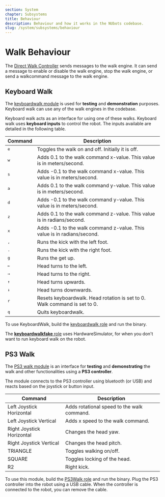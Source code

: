 ```yaml
---
section: System
chapter: Subsystems
title: Behaviour
description: Behaviour and how it works in the NUbots codebase.
slug: /system/subsystems/behaviour
---
```


# Walk Behaviour

The [Direct Walk Controller](https://github.com/NUbots/NUbots/tree/master/module/behaviour/skills/DirectWalkController) sends messages to the walk engine. It can send a message to enable or disable the walk engine, stop the walk engine, or send a walkcommand message to the walk engine.

## Keyboard Walk

The [keyboardwalk module](https://github.com/NUbots/NUbots/tree/master/module/behaviour/strategy/KeyboardWalk) is used for **testing** and **demonstration** purposes. Keyboard walk can use any of the walk engines in the codebase.

Keyboard walk acts as an interface for using one of these walks. Keyboard walk uses **keyboard inputs** to control the robot. The inputs available are detailed in the following table.

| Command            | Description                                                               |
| ------------------ | ------------------------------------------------------------------------- |
| <kbd>e</kbd>       | Toggles the walk on and off. Initially it is off.                         |
| <kbd>w</kbd>       | Adds 0.1 to the walk command x-value. This value is in meters/second.     |
| <kbd>s</kbd>       | Adds -0.1 to the walk command x-value. This value is in meters/second.    |
| <kbd>a</kbd>       | Adds 0.1 to the walk command y-value. This value is in meters/second.     |
| <kbd>d</kbd>       | Adds -0.1 to the walk command y-value. This value is in meters/second.    |
| <kbd>z</kbd>       | Adds 0.1 to the walk command z-value. This value is in radians/second.    |
| <kbd>x</kbd>       | Adds -0.1 to the walk command z-value. This value is in radians/second.   |
| <kbd>,</kbd>       | Runs the kick with the left foot.                                         |
| <kbd>.</kbd>       | Runs the kick with the right foot.                                        |
| <kbd>g</kbd>       | Runs the get up.                                                          |
| <kbd>&#8592;</kbd> | Head turns to the left.                                                   |
| <kbd>&#8594;</kbd> | Head turns to the right.                                                  |
| <kbd>&#8593;</kbd> | Head turns upwards.                                                       |
| <kbd>&#8595;</kbd> | Head turns downwards.                                                     |
| <kbd>r</kbd>       | Resets keyboardwalk. Head rotation is set to 0. Walk command is set to 0. |
| <kbd>q</kbd>       | Quits keyboardwalk.                                                       |

To use KeyboardWalk, build the [keyboardwalk role](https://github.com/NUbots/NUbots/blob/master/roles/keyboardwalk.role) and run the binary.

The [**keyboardwalkfake** role](https://github.com/NUbots/NUbots/blob/master/roles/keyboardwalkfake.role) uses HardwareSimulator, for when you don't want to run keyboard walk on the robot.

## PS3 Walk

The [PS3 walk module](https://github.com/NUbots/NUbots/tree/master/module/behaviour/strategy/PS3Walk) is an interface for **testing** and **demonstrating** the walk and other functionalities using a **PS3 controller**.

The module connects to the PS3 controller using bluetooth (or USB) and reacts based on the joystick or button input.

| Command                   | Description                                |
| ------------------------- | ------------------------------------------ |
| Left Joystick Horizontal  | Adds rotational speed to the walk command. |
| Left Joystick Vertical    | Adds x speed to the walk command.          |
| Right Joystick Horizontal | Changes the head yaw.                      |
| Right Joystick Vertical   | Changes the head pitch.                    |
| TRIANGLE                  | Toggles walking on/off.                    |
| SQUARE                    | Toggles locking of the head.               |
| R2                        | Right kick.                                |

To use this module, build the [PS3Walk role](https://github.com/NUbots/NUbots/blob/master/roles/ps3walk.role) and run the binary. Plug the PS3 controller into the robot using a USB cable. When the controller is connected to the robot, you can remove the cable.
